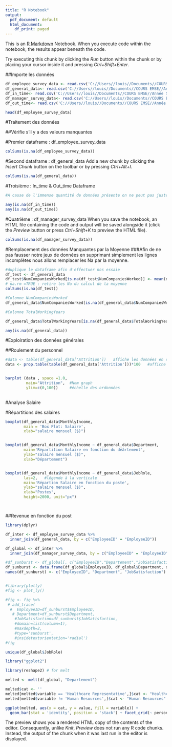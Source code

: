```yaml
---
title: "R Notebook"
output:
  pdf_document: default
  html_document:
    df_print: paged
---
```


This is an [R Markdown](http://rmarkdown.rstudio.com) Notebook. When you execute code within the notebook, the results appear beneath the code. 

Try executing this chunk by clicking the *Run* button within the chunk or by placing your cursor inside it and pressing *Ctrl+Shift+Enter*. 

##Importe les données

```r

df_employee_survey_data <- read.csv('C://Users//louis//Documents//COURS EMSE//Année 5 - Ingé 3//ESME//R//Projet//archive//employee_survey_data.csv')
df_general_data<- read.csv('C://Users//louis//Documents//COURS EMSE//Année 5 - Ingé 3//ESME//R//Projet//archive//general_data.csv')
df_in_time<- read.csv('C://Users//louis//Documents//COURS EMSE//Année 5 - Ingé 3//ESME//R//Projet//archive//in_time.csv')
df_manager_survey_data<- read.csv('C://Users//louis//Documents//COURS EMSE//Année 5 - Ingé 3//ESME//R//Projet//archive//manager_survey_data.csv')
df_out_time<- read.csv('C://Users//louis//Documents//COURS EMSE//Année 5 - Ingé 3//ESME//R//Projet//archive//out_time.csv')
```

```r

head(df_employee_survey_data)

```
#Traitement des données 

##Vérifie s'il y a des valeurs manquantes 

#Premier dataframe : df_employee_survey_data

```r

colSums(is.na(df_employee_survey_data))


```
#Second dataframe : df_general_data
Add a new chunk by clicking the *Insert Chunk* button on the toolbar or by pressing *Ctrl+Alt+I*.
```r
colSums(is.na(df_general_data))

```
#Troisième : In_time & Out_time Dataframe

```r
#A cause de l'immense quantité de données présente on ne peut pas juste afficher les colonnes avec le nombre de Na. Cela serait ilisible. 

any(is.na(df_in_time))
any(is.na(df_out_time))
```
#Quatrième : df_manager_survey_data
When you save the notebook, an HTML file containing the code and output will be saved alongside it (click the *Preview* button or press *Ctrl+Shift+K* to preview the HTML file).
```r
colSums(is.na(df_manager_survey_data))
```
#Remplacement des données Manquantes par la Moyenne 
###Afin de ne pas fausser notre jeux de données en supprimant simplement les lignes incomplètes nous allons remplacer les Na par la moyenne. 
```r
#duplique le dataframe afin d'effectuer nos essaie 
df_test <- df_general_data
df_test$NumCompaniesWorked[is.na(df_test$NumCompaniesWorked)] <- mean(df_test$NumCompaniesWorked, na.rm = TRUE)
# na.rm =TRUE : retire les Na du calcul de la moyenne 
colSums(is.na(df_test))

```


```r
#Colonne NumCompaniesWorked
df_general_data$NumCompaniesWorked[is.na(df_general_data$NumCompaniesWorked)] <- mean(df_test$NumCompaniesWorked, na.rm = TRUE)

#Colonne TotalWorkingYears

df_general_data$TotalWorkingYears[is.na(df_general_data$TotalWorkingYears)] <- mean(df_test$TotalWorkingYears, na.rm = TRUE)

any(is.na(df_general_data))

```
#Exploiration des données générales 

##Roulement du personnel 
```r
#data <- table(df_general_data['Attrition'])   affiche les données en somme 
data <- prop.table(table(df_general_data['Attrition']))*100   #affiche porucentage 


barplot (data , space =1.0,
         main="Attrition",  #Nom graph
         ylim=c(0,100))     #échelle des ordonnées
              

```
#Analyse Salaire

#Répartitions des salaires
```r
boxplot(df_general_data$MonthlyIncome,
        main = 'Box Plot: Salaire',
        xlab="salaire mensuel ($)")


boxplot(df_general_data$MonthlyIncome ~ df_general_data$Department, 
        main='Répartition Salaire en fonction du déârtement',
        ylab="salaire mensuel ($)",
        xlab="Département")


boxplot(df_general_data$MonthlyIncome ~ df_general_data$JobRole,
        las=2,   #légende à la verticale
        main='Répartion Salaire en fonction du poste',
        ylab="salaire mensuel ($)",
        xlab="Postes",
        height=2000, unit="px")




```



##Revenue en fonction du post 
```r
library(dplyr)

df_inter <- df_employee_survey_data %>%
  inner_join(df_general_data, by = c("EmployeeID" = "EmployeeID"))

df_global <- df_inter %>%
  inner_join(df_manager_survey_data, by = c("EmployeeID" = "EmployeeID"))

```

```r
#df_sunburst <- df_global[, c("EmployeeID","Departement","JobSatisfaction")]
df_sunburst <- data.frame(df_global$EmployeeID, df_global$Department, df_global$JobSatisfaction)
names(df_sunburst) <- c("EmployeeID", "Department", "JobSatisfaction")



```



```r

#library(plotly)
#fig <- plot_ly()

#fig <- fig %>% 
 # add_trace(
  #  EmployeeID=df_sunburst$EmployeeID,
   # Department=df_sunburst$Department,
    #JobSatisfaction=df_sunburst$JobSatisfaction,
    #domain=list(column=1),
    #maxdepth=2,
    #type='sunburst',
    #insidetextorientation='radial')
#fig

```

```r
unique(df_global$JobRole)
```

```r
library("ggplot2")

library(reshape2) # for melt

melted <- melt(df_global, "Departement")

melted$cat <- ''
melted[melted$variable == 'Healthcare Representative',]$cat <- "Healthcare Representative"
melted[melted$variable != 'Human Resources',]$cat <- "Human Resources"

ggplot(melted, aes(x = cat, y = value, fill = variable)) +
  geom_bar(stat = 'identity', position = 'stack') + facet_grid(~ person)
```

The preview shows you a rendered HTML copy of the contents of the editor. Consequently, unlike *Knit*, *Preview* does not run any R code chunks. Instead, the output of the chunk when it was last run in the editor is displayed.
